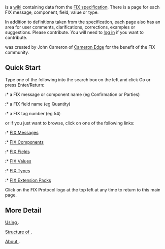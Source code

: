 {{SITENAME}} is a [http://en.wikipedia.org/wiki/Wiki wiki] containing data from the 
[http://fixprotocol.org FIX specification].
There is a {{SITENAME}} page for each FIX message, component, field, value or type.

In addition to definitions taken from the specification, each page also has an area for user comments,
clarifications, corrections, examples or suggestions.
Please contribute. You will need to [[Special:UserLogin|log in]] if you want to
contribute.

{{SITENAME}} was created by John Cameron of [http://cameronedge.com/ Cameron Edge] 
for the benefit of the FIX community.

==Quick Start==

Type one of the following into the search box on the left and click Go
or press Enter/Return:
:* a FIX message or component name (eg Confirmation or Parties)
:* a FIX field name (eg Quantity)
:* a FIX tag number (eg 54)

or if you just want to browse, click on one of the following links:

:* [[:Category:Message | FIX Messages]]
:* [[:Category:Component | FIX Components]]
:* [[:Category:Field | FIX Fields]]
:* [[:Category:Value | FIX Values]]
:* [[:Category:Type | FIX Types]]
:* [[:Category:ExtensionPack | FIX Extension Packs]]

Click on the FIX Protocol logo at the top left at any time to return to this main page.

==More Detail==
[[{{SITENAME}}:Use |Using {{SITENAME}}]].

[[{{SITENAME}}:Structure |Structure of {{SITENAME}}]].

[[{{SITENAME}}:About | About {{SITENAME}}]].